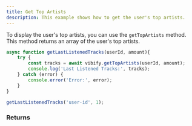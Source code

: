 ```yaml
---
title: Get Top Artists
description: This example shows how to get the user's top artists.
---
```



To display the user's top artists, you can use the `getTopArtists` method. This method returns an array of the user's top artists.

```js
async function getLastListenedTracks(userId, amount){
    try {
        const tracks = await vibify.getTopArtists(userId, amount);
        console.log('Last Listened Tracks:', tracks);
    } catch (error) {
        console.error('Error:', error);
    }
}

getLastListenedTracks('user-id', 1);
```

### Returns

<div data-pagefind-ignore>
    <Response data-pagefind-ignore />
</div>